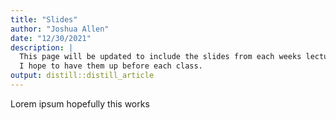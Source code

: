```yaml
---
title: "Slides"
author: "Joshua Allen"
date: "12/30/2021"
description: |
  This page will be updated to include the slides from each weeks lectures! 
  I hope to have them up before each class. 
output: distill::distill_article
---
```


Lorem ipsum hopefully this works